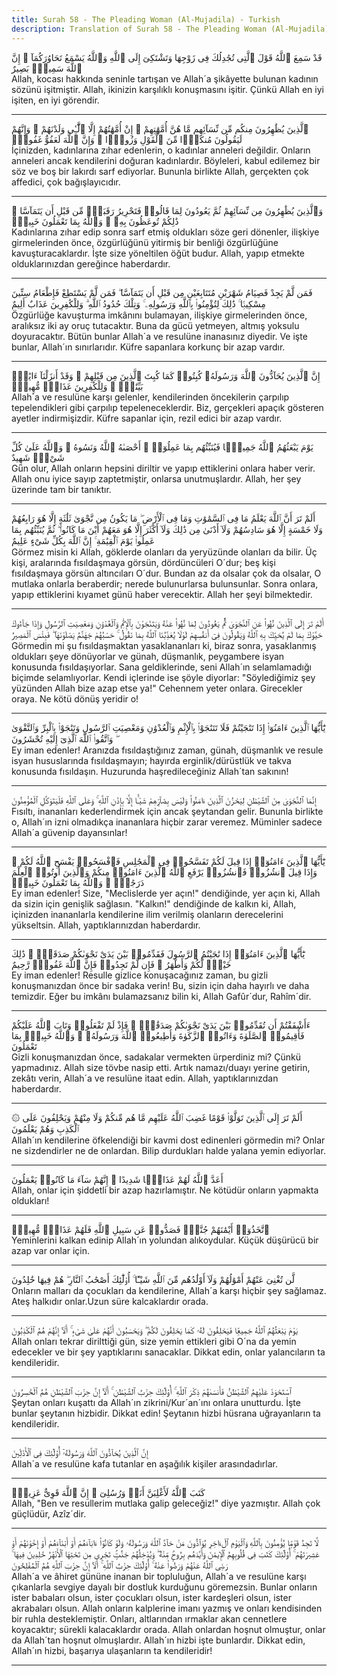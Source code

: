 ```yaml
---
title: Surah 58 - The Pleading Woman (Al-Mujadila) - Turkish
description: Translation of Surah 58 - The Pleading Woman (Al-Mujadila) in Turkish
---
```





<Aside type="quran" title="1">
قَدْ سَمِعَ ٱللَّهُ قَوْلَ ٱلَّتِى تُجَٰدِلُكَ فِى زَوْجِهَا وَتَشْتَكِىٓ إِلَى ٱللَّهِ وَٱللَّهُ يَسْمَعُ تَحَاوُرَكُمَآ ۚ إِنَّ ٱللَّهَ سَمِيعٌۢ بَصِيرٌ
</Aside>

<Aside type="reference" title="1">
Allah, kocası hakkında seninle tartışan ve Allah´a şikâyette bulunan kadının sözünü işitmiştir. Allah, ikinizin karşılıklı konuşmasını işitir. Çünkü Allah en iyi işiten, en iyi görendir.
</Aside>

---

<Aside type="quran" title="2">
ٱلَّذِينَ يُظَٰهِرُونَ مِنكُم مِّن نِّسَآئِهِم مَّا هُنَّ أُمَّهَٰتِهِمْ ۖ إِنْ أُمَّهَٰتُهُمْ إِلَّا ٱلَّٰٓـِٔى وَلَدْنَهُمْ ۚ وَإِنَّهُمْ لَيَقُولُونَ مُنكَرًۭا مِّنَ ٱلْقَوْلِ وَزُورًۭا ۚ وَإِنَّ ٱللَّهَ لَعَفُوٌّ غَفُورٌۭ
</Aside>

<Aside type="reference" title="2">
İçinizden, kadınlarına zıhar edenlerin, o kadınlar anneleri değildir. Onların anneleri ancak kendilerini doğuran kadınlardır. Böyleleri, kabul edilemez bir söz ve boş bir lakırdı sarf ediyorlar. Bununla birlikte Allah, gerçekten çok affedici, çok bağışlayıcıdır.
</Aside>

---

<Aside type="quran" title="3">
وَٱلَّذِينَ يُظَٰهِرُونَ مِن نِّسَآئِهِمْ ثُمَّ يَعُودُونَ لِمَا قَالُوا۟ فَتَحْرِيرُ رَقَبَةٍۢ مِّن قَبْلِ أَن يَتَمَآسَّا ۚ ذَٰلِكُمْ تُوعَظُونَ بِهِۦ ۚ وَٱللَّهُ بِمَا تَعْمَلُونَ خَبِيرٌۭ
</Aside>

<Aside type="reference" title="3">
Kadınlarına zıhar edip sonra sarf etmiş oldukları söze geri dönenler, ilişkiye girmelerinden önce, özgürlüğünü yitirmiş bir benliği özgürlüğüne kavuşturacaklardır. İşte size yöneltilen öğüt budur. Allah, yapıp etmekte olduklarınızdan gereğince haberdardır.
</Aside>

---

<Aside type="quran" title="4">
فَمَن لَّمْ يَجِدْ فَصِيَامُ شَهْرَيْنِ مُتَتَابِعَيْنِ مِن قَبْلِ أَن يَتَمَآسَّا ۖ فَمَن لَّمْ يَسْتَطِعْ فَإِطْعَامُ سِتِّينَ مِسْكِينًۭا ۚ ذَٰلِكَ لِتُؤْمِنُوا۟ بِٱللَّهِ وَرَسُولِهِۦ ۚ وَتِلْكَ حُدُودُ ٱللَّهِ ۗ وَلِلْكَٰفِرِينَ عَذَابٌ أَلِيمٌ
</Aside>

<Aside type="reference" title="4">
Özgürlüğe kavuşturma imkânını bulamayan, ilişkiye girmelerinden önce, aralıksız iki ay oruç tutacaktır. Buna da gücü yetmeyen, altmış yoksulu doyuracaktır. Bütün bunlar Allah´a ve resulüne inanasınız diyedir. Ve işte bunlar, Allah´ın sınırlarıdır. Küfre sapanlara korkunç bir azap vardır.
</Aside>

---

<Aside type="quran" title="5">
إِنَّ ٱلَّذِينَ يُحَآدُّونَ ٱللَّهَ وَرَسُولَهُۥ كُبِتُوا۟ كَمَا كُبِتَ ٱلَّذِينَ مِن قَبْلِهِمْ ۚ وَقَدْ أَنزَلْنَآ ءَايَٰتٍۭ بَيِّنَٰتٍۢ ۚ وَلِلْكَٰفِرِينَ عَذَابٌۭ مُّهِينٌۭ
</Aside>

<Aside type="reference" title="5">
Allah´a ve resulüne karşı gelenler, kendilerinden öncekilerin çarpılıp tepelendikleri gibi çarpılıp tepeleneceklerdir. Biz, gerçekleri apaçık gösteren ayetler indirmişizdir. Küfre sapanlar için, rezil edici bir azap vardır.
</Aside>

---

<Aside type="quran" title="6">
يَوْمَ يَبْعَثُهُمُ ٱللَّهُ جَمِيعًۭا فَيُنَبِّئُهُم بِمَا عَمِلُوٓا۟ ۚ أَحْصَىٰهُ ٱللَّهُ وَنَسُوهُ ۚ وَٱللَّهُ عَلَىٰ كُلِّ شَىْءٍۢ شَهِيدٌ
</Aside>

<Aside type="reference" title="6">
Gün olur, Allah onların hepsini diriltir ve yapıp ettiklerini onlara haber verir. Allah onu iyice sayıp zaptetmiştir, onlarsa unutmuşlardır. Allah, her şey üzerinde tam bir tanıktır.
</Aside>

---

<Aside type="quran" title="7">
أَلَمْ تَرَ أَنَّ ٱللَّهَ يَعْلَمُ مَا فِى ٱلسَّمَٰوَٰتِ وَمَا فِى ٱلْأَرْضِ ۖ مَا يَكُونُ مِن نَّجْوَىٰ ثَلَٰثَةٍ إِلَّا هُوَ رَابِعُهُمْ وَلَا خَمْسَةٍ إِلَّا هُوَ سَادِسُهُمْ وَلَآ أَدْنَىٰ مِن ذَٰلِكَ وَلَآ أَكْثَرَ إِلَّا هُوَ مَعَهُمْ أَيْنَ مَا كَانُوا۟ ۖ ثُمَّ يُنَبِّئُهُم بِمَا عَمِلُوا۟ يَوْمَ ٱلْقِيَٰمَةِ ۚ إِنَّ ٱللَّهَ بِكُلِّ شَىْءٍ عَلِيمٌ
</Aside>

<Aside type="reference" title="7">
Görmez misin ki Allah, göklerde olanları da yeryüzünde olanları da bilir. Üç kişi, aralarında fısıldaşmaya görsün, dördüncüleri O´dur; beş kişi fısıldaşmaya görsün altıncıları O´dur. Bundan az da olsalar çok da olsalar, O mutlaka onlarla beraberdir; nerede bulunurlarsa bulunsunlar. Sonra onlara, yapıp ettiklerini kıyamet günü haber verecektir. Allah her şeyi bilmektedir.
</Aside>

---

<Aside type="quran" title="8">
أَلَمْ تَرَ إِلَى ٱلَّذِينَ نُهُوا۟ عَنِ ٱلنَّجْوَىٰ ثُمَّ يَعُودُونَ لِمَا نُهُوا۟ عَنْهُ وَيَتَنَٰجَوْنَ بِٱلْإِثْمِ وَٱلْعُدْوَٰنِ وَمَعْصِيَتِ ٱلرَّسُولِ وَإِذَا جَآءُوكَ حَيَّوْكَ بِمَا لَمْ يُحَيِّكَ بِهِ ٱللَّهُ وَيَقُولُونَ فِىٓ أَنفُسِهِمْ لَوْلَا يُعَذِّبُنَا ٱللَّهُ بِمَا نَقُولُ ۚ حَسْبُهُمْ جَهَنَّمُ يَصْلَوْنَهَا ۖ فَبِئْسَ ٱلْمَصِيرُ
</Aside>

<Aside type="reference" title="8">
Görmedin mi şu fısıldaşmaktan yasaklananları ki, biraz sonra, yasaklanmış oldukları şeye dönüyorlar ve günah, düşmanlık, peygambere isyan konusunda fısıldaşıyorlar. Sana geldiklerinde, seni Allah´ın selamlamadığı biçimde selamlıyorlar. Kendi içlerinde ise şöyle diyorlar: "Söylediğimiz şey yüzünden Allah bize azap etse ya!" Cehennem yeter onlara. Girecekler oraya. Ne kötü dönüş yeridir o!
</Aside>

---

<Aside type="quran" title="9">
يَٰٓأَيُّهَا ٱلَّذِينَ ءَامَنُوٓا۟ إِذَا تَنَٰجَيْتُمْ فَلَا تَتَنَٰجَوْا۟ بِٱلْإِثْمِ وَٱلْعُدْوَٰنِ وَمَعْصِيَتِ ٱلرَّسُولِ وَتَنَٰجَوْا۟ بِٱلْبِرِّ وَٱلتَّقْوَىٰ ۖ وَٱتَّقُوا۟ ٱللَّهَ ٱلَّذِىٓ إِلَيْهِ تُحْشَرُونَ
</Aside>

<Aside type="reference" title="9">
Ey iman edenler! Aranızda fısıldaştığınız zaman, günah, düşmanlık ve resule isyan hususlarında fısıldaşmayın; hayırda erginlik/dürüstlük ve takva konusunda fısıldaşın. Huzurunda haşredileceğiniz Allah´tan sakının!
</Aside>

---

<Aside type="quran" title="10">
إِنَّمَا ٱلنَّجْوَىٰ مِنَ ٱلشَّيْطَٰنِ لِيَحْزُنَ ٱلَّذِينَ ءَامَنُوا۟ وَلَيْسَ بِضَآرِّهِمْ شَيْـًٔا إِلَّا بِإِذْنِ ٱللَّهِ ۚ وَعَلَى ٱللَّهِ فَلْيَتَوَكَّلِ ٱلْمُؤْمِنُونَ
</Aside>

<Aside type="reference" title="10">
Fısıltı, inananları kederlendirmek için ancak şeytandan gelir. Bununla birlikte o, Allah´ın izni olmadıkça inananlara hiçbir zarar veremez. Müminler sadece Allah´a güvenip dayansınlar!
</Aside>

---

<Aside type="quran" title="11">
يَٰٓأَيُّهَا ٱلَّذِينَ ءَامَنُوٓا۟ إِذَا قِيلَ لَكُمْ تَفَسَّحُوا۟ فِى ٱلْمَجَٰلِسِ فَٱفْسَحُوا۟ يَفْسَحِ ٱللَّهُ لَكُمْ ۖ وَإِذَا قِيلَ ٱنشُزُوا۟ فَٱنشُزُوا۟ يَرْفَعِ ٱللَّهُ ٱلَّذِينَ ءَامَنُوا۟ مِنكُمْ وَٱلَّذِينَ أُوتُوا۟ ٱلْعِلْمَ دَرَجَٰتٍۢ ۚ وَٱللَّهُ بِمَا تَعْمَلُونَ خَبِيرٌۭ
</Aside>

<Aside type="reference" title="11">
Ey iman edenler! Size, "Meclislerde yer açın!" dendiğinde, yer açın ki, Allah da sizin için genişlik sağlasın. "Kalkın!" dendiğinde de kalkın ki, Allah, içinizden inananlarla kendilerine ilim verilmiş olanların derecelerini yükseltsin. Allah, yaptıklarınızdan haberdardır.
</Aside>

---

<Aside type="quran" title="12">
يَٰٓأَيُّهَا ٱلَّذِينَ ءَامَنُوٓا۟ إِذَا نَٰجَيْتُمُ ٱلرَّسُولَ فَقَدِّمُوا۟ بَيْنَ يَدَىْ نَجْوَىٰكُمْ صَدَقَةًۭ ۚ ذَٰلِكَ خَيْرٌۭ لَّكُمْ وَأَطْهَرُ ۚ فَإِن لَّمْ تَجِدُوا۟ فَإِنَّ ٱللَّهَ غَفُورٌۭ رَّحِيمٌ
</Aside>

<Aside type="reference" title="12">
Ey iman edenler! Resulle gizlice konuşacağınız zaman, bu gizli konuşmanızdan önce bir sadaka verin! Bu, sizin için daha hayırlı ve daha temizdir. Eğer bu imkânı bulamazsanız bilin ki, Allah Gafûr´dur, Rahîm´dir.
</Aside>

---

<Aside type="quran" title="13">
ءَأَشْفَقْتُمْ أَن تُقَدِّمُوا۟ بَيْنَ يَدَىْ نَجْوَىٰكُمْ صَدَقَٰتٍۢ ۚ فَإِذْ لَمْ تَفْعَلُوا۟ وَتَابَ ٱللَّهُ عَلَيْكُمْ فَأَقِيمُوا۟ ٱلصَّلَوٰةَ وَءَاتُوا۟ ٱلزَّكَوٰةَ وَأَطِيعُوا۟ ٱللَّهَ وَرَسُولَهُۥ ۚ وَٱللَّهُ خَبِيرٌۢ بِمَا تَعْمَلُونَ
</Aside>

<Aside type="reference" title="13">
Gizli konuşmanızdan önce, sadakalar vermekten ürperdiniz mi? Çünkü yapmadınız. Allah size tövbe nasip etti. Artık namazı/duayı yerine getirin, zekâtı verin, Allah´a ve resulüne itaat edin. Allah, yaptıklarınızdan haberdardır.
</Aside>

---

<Aside type="quran" title="14">
۞ أَلَمْ تَرَ إِلَى ٱلَّذِينَ تَوَلَّوْا۟ قَوْمًا غَضِبَ ٱللَّهُ عَلَيْهِم مَّا هُم مِّنكُمْ وَلَا مِنْهُمْ وَيَحْلِفُونَ عَلَى ٱلْكَذِبِ وَهُمْ يَعْلَمُونَ
</Aside>

<Aside type="reference" title="14">
Allah´ın kendilerine öfkelendiği bir kavmi dost edinenleri görmedin mi? Onlar ne sizdendirler ne de onlardan. Bilip durdukları halde yalana yemin ediyorlar.
</Aside>

---

<Aside type="quran" title="15">
أَعَدَّ ٱللَّهُ لَهُمْ عَذَابًۭا شَدِيدًا ۖ إِنَّهُمْ سَآءَ مَا كَانُوا۟ يَعْمَلُونَ
</Aside>

<Aside type="reference" title="15">
Allah, onlar için şiddetli bir azap hazırlamıştır. Ne kötüdür onların yapmakta oldukları!
</Aside>

---

<Aside type="quran" title="16">
ٱتَّخَذُوٓا۟ أَيْمَٰنَهُمْ جُنَّةًۭ فَصَدُّوا۟ عَن سَبِيلِ ٱللَّهِ فَلَهُمْ عَذَابٌۭ مُّهِينٌۭ
</Aside>

<Aside type="reference" title="16">
Yeminlerini kalkan edinip Allah´ın yolundan alıkoydular. Küçük düşürücü bir azap var onlar için.
</Aside>

---

<Aside type="quran" title="17">
لَّن تُغْنِىَ عَنْهُمْ أَمْوَٰلُهُمْ وَلَآ أَوْلَٰدُهُم مِّنَ ٱللَّهِ شَيْـًٔا ۚ أُو۟لَٰٓئِكَ أَصْحَٰبُ ٱلنَّارِ ۖ هُمْ فِيهَا خَٰلِدُونَ
</Aside>

<Aside type="reference" title="17">
Onların malları da çocukları da kendilerine, Allah´a karşı hiçbir şey sağlamaz. Ateş halkıdır onlar.Uzun süre kalcaklardır orada.
</Aside>

---

<Aside type="quran" title="18">
يَوْمَ يَبْعَثُهُمُ ٱللَّهُ جَمِيعًۭا فَيَحْلِفُونَ لَهُۥ كَمَا يَحْلِفُونَ لَكُمْ ۖ وَيَحْسَبُونَ أَنَّهُمْ عَلَىٰ شَىْءٍ ۚ أَلَآ إِنَّهُمْ هُمُ ٱلْكَٰذِبُونَ
</Aside>

<Aside type="reference" title="18">
Allah onları tekrar dirilttiği gün, size yemin ettikleri gibi O´na da yemin edecekler ve bir şey yaptıklarını sanacaklar. Dikkat edin, onlar yalancıların ta kendileridir.
</Aside>

---

<Aside type="quran" title="19">
ٱسْتَحْوَذَ عَلَيْهِمُ ٱلشَّيْطَٰنُ فَأَنسَىٰهُمْ ذِكْرَ ٱللَّهِ ۚ أُو۟لَٰٓئِكَ حِزْبُ ٱلشَّيْطَٰنِ ۚ أَلَآ إِنَّ حِزْبَ ٱلشَّيْطَٰنِ هُمُ ٱلْخَٰسِرُونَ
</Aside>

<Aside type="reference" title="19">
Şeytan onları kuşattı da Allah´ın zikrini/Kur´an´ını onlara unutturdu. İşte bunlar şeytanın hizbidir. Dikkat edin! Şeytanın hizbi hüsrana uğrayanların ta kendileridir.
</Aside>

---

<Aside type="quran" title="20">
إِنَّ ٱلَّذِينَ يُحَآدُّونَ ٱللَّهَ وَرَسُولَهُۥٓ أُو۟لَٰٓئِكَ فِى ٱلْأَذَلِّينَ
</Aside>

<Aside type="reference" title="20">
Allah´a ve resulüne kafa tutanlar en aşağılık kişiler arasındadırlar.
</Aside>

---

<Aside type="quran" title="21">
كَتَبَ ٱللَّهُ لَأَغْلِبَنَّ أَنَا۠ وَرُسُلِىٓ ۚ إِنَّ ٱللَّهَ قَوِىٌّ عَزِيزٌۭ
</Aside>

<Aside type="reference" title="21">
Allah, "Ben ve resullerim mutlaka galip geleceğiz!" diye yazmıştır. Allah çok güçlüdür, Azîz´dir.
</Aside>

---

<Aside type="quran" title="22">
لَّا تَجِدُ قَوْمًۭا يُؤْمِنُونَ بِٱللَّهِ وَٱلْيَوْمِ ٱلْءَاخِرِ يُوَآدُّونَ مَنْ حَآدَّ ٱللَّهَ وَرَسُولَهُۥ وَلَوْ كَانُوٓا۟ ءَابَآءَهُمْ أَوْ أَبْنَآءَهُمْ أَوْ إِخْوَٰنَهُمْ أَوْ عَشِيرَتَهُمْ ۚ أُو۟لَٰٓئِكَ كَتَبَ فِى قُلُوبِهِمُ ٱلْإِيمَٰنَ وَأَيَّدَهُم بِرُوحٍۢ مِّنْهُ ۖ وَيُدْخِلُهُمْ جَنَّٰتٍۢ تَجْرِى مِن تَحْتِهَا ٱلْأَنْهَٰرُ خَٰلِدِينَ فِيهَا ۚ رَضِىَ ٱللَّهُ عَنْهُمْ وَرَضُوا۟ عَنْهُ ۚ أُو۟لَٰٓئِكَ حِزْبُ ٱللَّهِ ۚ أَلَآ إِنَّ حِزْبَ ٱللَّهِ هُمُ ٱلْمُفْلِحُونَ
</Aside>

<Aside type="reference" title="22">
Allah´a ve âhiret gününe inanan bir topluluğun, Allah´a ve resulüne karşı çıkanlarla sevgiye dayalı bir dostluk kurduğunu göremezsin. Bunlar onların ister babaları olsun, ister çocukları olsun, ister kardeşleri olsun, ister akrabaları olsun. Allah onların kalplerine imanı yazmış ve onları kendisinden bir ruhla desteklemiştir. Onları, altlarından ırmaklar akan cennetlere koyacaktır; sürekli kalacaklardır orada. Allah onlardan hoşnut olmuştur, onlar da Allah´tan hoşnut olmuşlardır. Allah´ın hizbi işte bunlardır. Dikkat edin, Allah´ın hizbi, başarıya ulaşanların ta kendileridir!
</Aside>

---
